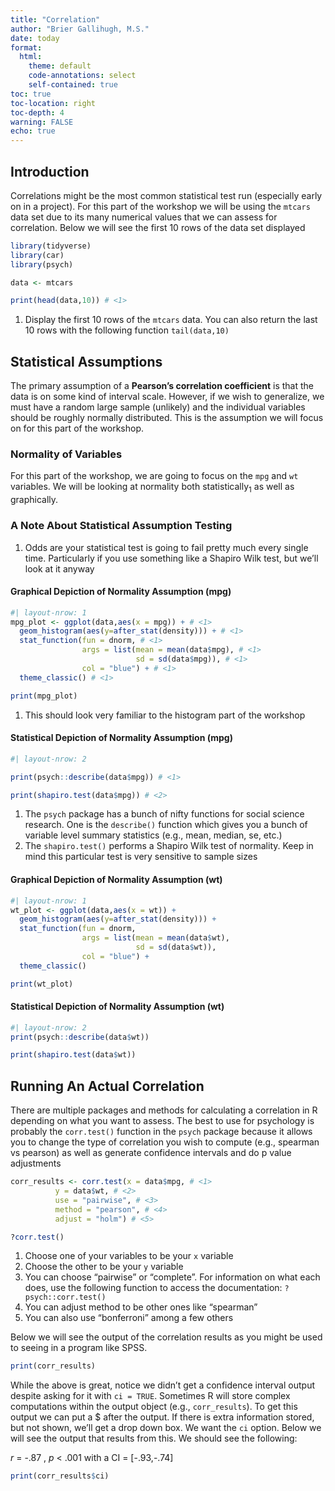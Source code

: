 ```yaml
---
title: "Correlation"
author: "Brier Gallihugh, M.S."
date: today
format: 
  html:
    theme: default
    code-annotations: select
    self-contained: true
toc: true
toc-location: right
toc-depth: 4
warning: FALSE
echo: true
---
```


## Introduction

Correlations might be the most common statistical test run (especially early on in a project). For this part of the workshop we will be using the `mtcars` data set due to its many numerical values that we can assess for correlation. Below we will see the first 10 rows of the data set displayed

```r
library(tidyverse)
library(car)
library(psych)

data <- mtcars

print(head(data,10)) # <1>
```
1.  Display the first 10 rows of the `mtcars` data. You can also return the last 10 rows with the following function `tail(data,10)`

## Statistical Assumptions

The primary assumption of a **Pearson's correlation coefficient** is that the data is on some kind of interval scale. However, if we wish to generalize, we must have a random large sample (unlikely) and the individual variables should be roughly normally distributed. This is the assumption we will focus on for this part of the workshop.

### Normality of Variables

For this part of the workshop, we are going to focus on the `mpg` and `wt` variables. We will be looking at normality both statistically~1~ as well as graphically.

::: {.callout-important}
### A Note About Statistical Assumption Testing
1. Odds are your statistical test is going to fail pretty much every single time. Particularly if you use something like a Shapiro Wilk test, but we'll look at it anyway
:::

#### Graphical Depiction of Normality Assumption (mpg)
```r
#| layout-nrow: 1
mpg_plot <- ggplot(data,aes(x = mpg)) + # <1>
  geom_histogram(aes(y=after_stat(density))) + # <1>
  stat_function(fun = dnorm, # <1>
                args = list(mean = mean(data$mpg), # <1>
                            sd = sd(data$mpg)), # <1>
                col = "blue") + # <1>
  theme_classic() # <1>

print(mpg_plot)
```
1. This should look very familiar to the histogram part of the workshop

#### Statistical Depiction of Normality Assumption (mpg)
```r
#| layout-nrow: 2

print(psych::describe(data$mpg)) # <1>

print(shapiro.test(data$mpg)) # <2>
```
1. The `psych` package has a bunch of nifty functions for social science research. One is the `describe()` function which gives you a bunch of variable level summary statistics (e.g., mean, median, se, etc.)
2. The `shapiro.test()` performs a Shapiro Wilk test of normality. Keep in mind this particular test is very sensitive to sample sizes

#### Graphical Depiction of Normality Assumption (wt)
```r
#| layout-nrow: 1
wt_plot <- ggplot(data,aes(x = wt)) +
  geom_histogram(aes(y=after_stat(density))) + 
  stat_function(fun = dnorm,
                args = list(mean = mean(data$wt),
                            sd = sd(data$wt)),
                col = "blue") + 
  theme_classic()

print(wt_plot)
```


#### Statistical Depiction of Normality Assumption (wt)
```r
#| layout-nrow: 2
print(psych::describe(data$wt))

print(shapiro.test(data$wt))
```

## Running An Actual Correlation

There are multiple packages and methods for calculating a correlation in R depending on what you want to assess. The best to use for psychology is probably the  `corr.test()` function in the `psych` package because it allows you to change the type of correlation you wish to compute (e.g., spearman vs pearson) as well as generate confidence intervals and do p value adjustments

```r
corr_results <- corr.test(x = data$mpg, # <1>
          y = data$wt, # <2>
          use = "pairwise", # <3>
          method = "pearson", # <4>
          adjust = "holm") # <5>

?corr.test()
```
1. Choose one of your variables to be your `x` variable
2. Choose the other to be your `y` variable
3. You can choose "pairwise" or "complete". For information on what each does, use the following function to access the documentation: `?psych::corr.test()`
4. You can adjust method to be other ones like "spearman"
5. You can also use "bonferroni" among a few others

Below we will see the output of the correlation results as you might be used to seeing in a program like SPSS. 
```r
print(corr_results)
```

While the above is great, notice we didn't get a confidence interval output despite asking for it with `ci = TRUE`. Sometimes R will store complex computations within the output object (e.g., `corr_results`). To get this output we can put a $ after the output. If there is extra information stored, but not shown, we'll get a drop down box. We want the `ci` option. Below we will see the output that results from this. We should see the following:

$r$ = -.87 , $p$ < .001 with a CI = [-.93,-.74]

```r
print(corr_results$ci)
```
